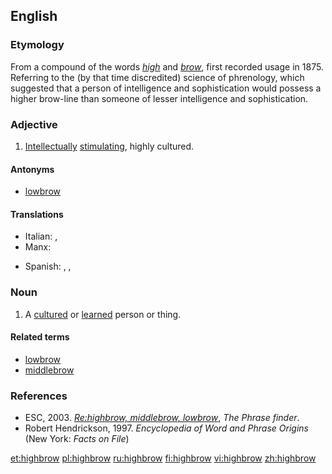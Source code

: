 ==English==

===Etymology===
From a compound of the words ''[[high]]'' and ''[[brow]]'', first recorded usage in 1875.  Referring to the (by that time discredited) science of phrenology, which suggested that a person of intelligence and sophistication would possess a higher brow-line than someone of lesser intelligence and sophistication.

===Adjective===
{{wikipedia}}
{{en-adj|-}}

# {{US|colloquial}} [[intellectually|Intellectually]] [[stimulating]], highly cultured.

====Antonyms====
* [[lowbrow]]

====Translations====
{{trans-top}}
* Italian: {{t+|it|intellettuale}}, {{qualifier|pejorative}} {{t-|it|intellettualoide}}
* Manx: {{t-|gv|ard-inchynagh|alt=ard-inçhynagh}}
{{trans-mid}}
* Spanish: {{t-|es|intelectual}}, {{t-|es|culturado}}, {{t-|es|élite}}
{{trans-bottom}}

===Noun===
{{en-noun}}

# A [[cultured]] or [[learned]] person or thing.

====Related terms====
* [[lowbrow]]
* [[middlebrow]]

===References===
* ESC, 2003. ''[http://www.phrases.org.uk/bulletin_board/21/messages/72.html Re:highbrow, middlebrow, lowbrow]'', ''The Phrase finder''.
* Robert Hendrickson, 1997. ''Encyclopedia of Word and Phrase Origins'' (New York: ''Facts on File'')

[[et:highbrow]]
[[pl:highbrow]]
[[ru:highbrow]]
[[fi:highbrow]]
[[vi:highbrow]]
[[zh:highbrow]]